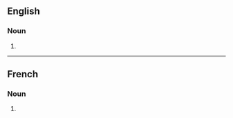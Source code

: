 ==English==

===Noun===
{{head|en|noun form}}

# {{plural of|transhumance|lang=en}}

----

==French==

===Noun===
{{head|fr|noun plural form|g=f}}

# {{plural of|transhumance|lang=fr}}